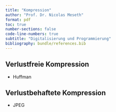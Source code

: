 ```yaml
---
title: "Kompression"
author: "Prof. Dr. Nicolas Meseth"
format: pdf
toc: true
number-sections: false
code-line-numbers: true
subtitle: "Digitalisierung und Programmierung"
bibliography: bundle/references.bib
---
```

## Verlustfreie Kompression

-   Huffman

## Verlustbehaftete Kompression

-   JPEG

